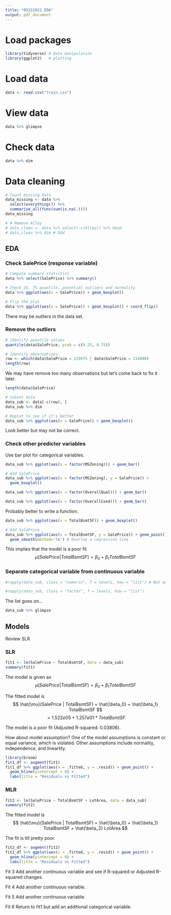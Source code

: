 ```yaml
---
title: "05222022_EDA"
output: pdf_document
---
```


# Load packages 

```r
library(tidyverse) # data manipulation 
library(ggplot2)   # plotting
```

# Load data 

```r
data <- read.csv("train.csv")
```

# View data

```r
data %>% glimpse 
```

# Check data

```r
data %>% dim
```

# Data cleaning 

```r
# Count missing data
data_missing <- data %>%
  select(everything()) %>% 
  summarise_all(funs(sum(is.na(.))))
data_missing
```

```r
# # Remove Alley 
# data_clean <- data %>% select(-c(Alley)) %>% head
# data_clean %>% dim # Odd 
```

## EDA 

### Check SalePrice (response variable)
```r
# Compute summary statistics 
data %>% select(SalePrice) %>% summary()
```

```r
# Check 25, 75 quantile, potential outliers and normality 
data %>% ggplot(aes(x = SalePrice)) + geom_boxplot()

```

```r
# Flip the plot 
data %>% ggplot(aes(x = SalePrice)) + geom_boxplot() + coord_flip()
```

There may be outliers in the data set. 

### Remove the outliers 

```r
# Identify quantile values
quantile(data$SalePrice, prob = c(0.25, 0.75))
```

```r
# Identify observations 
row <- which(data$SalePrice < 129975 | data$SalePrice > 214000)
length(row)
```

We may have remove too many observations but let's come back to fix it later. 

```r
length(data$SalePrice)
```

```r
# Subset data
data_sub <- data[-c(row), ]
data_sub %>% dim
```

```r
# Replot to see if it's better
data_sub %>% ggplot(aes(x = SalePrice)) + geom_boxplot() 
```

Look better but may not be correct. 

### Check other predictor variables

Use bar plot for categorical variables. 

```r
data_sub %>% ggplot(aes(x = factor(MSZoning))) + geom_bar()
```

```r
# Add SalePrice
data_sub %>% ggplot(aes(x = factor(MSZoning), y = SalePrice)) + 
  geom_boxplot()
```

```r
data_sub %>% ggplot(aes(x = factor(OverallQual))) + geom_bar()
```

```r
data_sub %>% ggplot(aes(x = factor(OverallCond))) + geom_bar()
```

Probably better to write a function. 

```r
data_sub %>% ggplot(aes(x = TotalBsmtSF)) + geom_boxplot()
```

```r
# Add SalePrice
data_sub %>% ggplot(aes(x = TotalBsmtSF, y = SalePrice)) + geom_point() +
  geom_smooth(method='lm') # Overlay a regression line 
```

This implies that the model is a poor fit 
$$
\mu(SalePrice | TotalBsmtSF) = \beta_0 + \beta_1 TotalBsmtSF
$$

### Separate categorical variable from continuous variable 

```r
#rapply(data_sub, class = "numeric", f = levels, how = "list") # Not quite
```

```r
#rapply(data_sub, class = "factor", f = levels, how = "list")
```

The list goes on... 

```r
data_sub %>% glimpse
```


## Models 

Review SLR 

### SLR 

```r
fit1 <- lm(SalePrice ~ TotalBsmtSF, data = data_sub)
summary(fit1)
```

The model is given as
$$
\mu(SalePrice | TotalBsmtSF) = \beta_0 + \beta_1 TotalBsmtSF
$$

The fitted model is
$$
\hat{\mu}(SalePrice | TotalBsmtSF) = \hat{\beta_0} + \hat{\beta_1} TotalBsmtSF
$$
$$
= 1.522e05 + 1.257e01 * TotalBsmtSF
$$

The model is a poor fit (Adjusted R-squared: 0.03806). 

How about model assumption? One of the model assumptions is constant or equal variance, which is violated. Other assumptions include normality, independence, and linearlity. 

```r
library(broom)
fit1_df <- augment(fit1)
fit1_df %>% ggplot(aes(x = .fitted, y = .resid)) + geom_point() + 
  geom_hline(yintercept = 0) + 
  labs(title = "Residuals vs Fitted")
```

### MLR 

```r
fit2 <- lm(SalePrice ~ TotalBsmtSF + LotArea, data = data_sub)
summary(fit2)
```

The fitted model is
$$
\hat{\mu}(SalePrice | TotalBsmtSF) = \hat{\beta_0} + \hat{\beta_1} TotalBsmtSF + \hat{\beta_2} LotArea 
$$

The fit is till pretty poor. 

```r
fit2_df <- augment(fit2)
fit2_df %>% ggplot(aes(x = .fitted, y = .resid)) + geom_point() + 
  geom_hline(yintercept = 0) + 
  labs(title = "Residuals vs Fitted")
```

Fit 3 Add another continuous variable and see if R-squared or Adjusted R-squared changes.

Fit 4 Add another continuous variable.

Fit 5 Add another continuous variable. 

Fit 6 Return to fit1 but add an additional categorical variable. 



